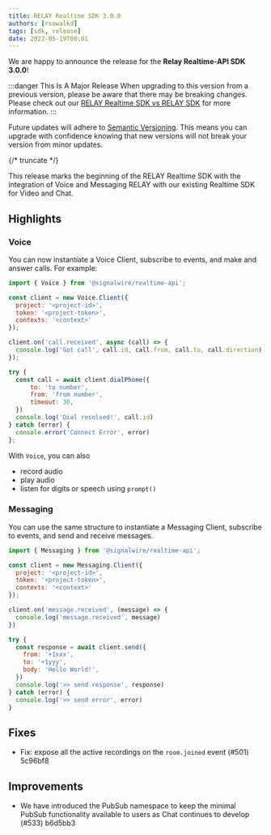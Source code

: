 ---
title: RELAY Realtime SDK 3.0.0
authors: [rsowalkd]
tags: [sdk, release]
date: 2022-05-19T00:01
---

We are happy to announce the release for the **Relay Realtime-API SDK 3.0.0**!

:::danger This Is A Major Release
When upgrading to this version from a previous version, please be aware that there may be breaking changes.
Please check out our [RELAY Realtime SDK vs RELAY SDK](/sdks/relay-realtime-sdk/v2/guides/v2-vs-v3) for more information.
:::

Future updates will adhere to [Semantic Versioning](https://semver.org/).
This means you can upgrade with confidence knowing that new versions will not break your version from minor updates.


<ReleaseCard library="@signalwire/realtime-api" version="3.0.0" releaseType="major"/>


{/* truncate */}

This release marks the beginning of the RELAY Realtime SDK with the integration of Voice and Messaging RELAY with our existing Realtime SDK for Video and Chat.

## Highlights

### Voice
You can now instantiate a Voice Client, subscribe to events, and make and answer calls. For example:

```js
import { Voice } from '@signalwire/realtime-api';

const client = new Voice.Client({
  project: '<project-id>',
  token: '<project-token>',
  contexts: '<context>'
});

client.on('call.received', async (call) => {
  console.log('Got call', call.id, call.from, call.to, call.direction);
});

try {
  const call = await client.dialPhone({
      to: 'to number',
      from: 'from number',
      timeout: 30,
  })
  console.log('Dial resolved!', call.id)
} catch (error) {
  console.error('Connect Error', error)
};
```
With `Voice`, you can also
- record audio
- play audio
-  listen for digits or speech using `prompt()`

### Messaging
You can use the same structure to instantiate a Messaging Client, subscribe to events, and send and receive messages.

```js
import { Messaging } from '@signalwire/realtime-api';

const client = new Messaging.Client({
  project: '<project-id>',
  token: '<project-token>',
  contexts: '<context>'
});

client.on('message.received', (message) => {
  console.log('message.received', message)
})

try {
  const response = await client.send({
    from: '+1xxx',
    to: '+1yyy',
    body: 'Hello World!',
  })
  console.log('>> send response', response)
} catch (error) {
  console.log('>> send error', error)
}

```

## Fixes

 - Fix: expose all the active recordings on the `room.joined` event (#501) 5c96bf8

## Improvements
- We have introduced the PubSub namespace to keep the minimal PubSub functionality available to users as Chat continues to develop (#533) b6d5bb3